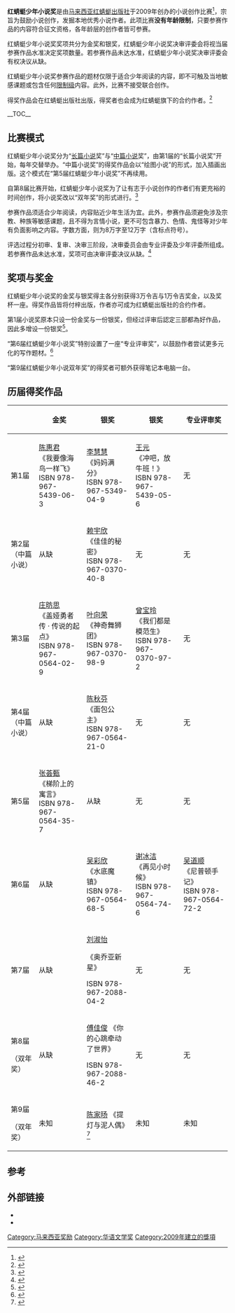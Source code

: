 '''红蜻蜓少年小说奖'''是由[[马来西亚|马来西亚]][[红蜻蜓出版社|红蜻蜓出版社]]于2009年创办的小说创作比赛<ref>{{Cite news|url=http://www.guangming.com.my/node/77036|title=每部狂銷3萬本創大馬中文出版業傳奇‧許友彬：少年小說有市場|author=張麗珠|date=2009-10-12|work=光明日報|accessdate=|archive-date=2019-03-07|archive-url=https://web.archive.org/web/20190307054115/http://www.guangming.com.my/node/77036|dead-url=no}}</ref>，宗旨为鼓励小说创作，发掘本地优秀小说作者。此项比赛'''没有年龄限制'''，只要参赛作品的内容符合征文资格，各年龄层的创作者皆可参赛。

红蜻蜓少年小说奖奖项共分为金奖和银奖，红蜻蜓少年小说奖决审评委会将视当届参赛作品水准决定奖项数量。若参赛作品未达水准，红蜻蜓少年小说奖决审评委会有权决议从缺。 

红蜻蜓少年小说奖参赛作品的题材仅限于适合少年阅读的内容，即不可触及当地敏感课题或包含任何[[十八禁|限制级]]内容。此外，比赛不接受联合创作。

得奖作品会在红蜻蜓出版社出版，得奖者也会成为红蜻蜓旗下的合约作者。<ref name="odonata">{{cite web|url=https://odonata-novel-competition.blogspot.com/2018/11/9.html|title=第9届红蜻蜓少年小说双年奖征文简章|accessdate=|author=|date=|publisher=|archive-date=2020-08-04|archive-url=https://web.archive.org/web/20200804065935/http://odonata-novel-competition.blogspot.com/2018/11/9.html|dead-url=no}}</ref>

__TOC__

==比赛模式==
红蜻蜓少年小说奖分为“[[長篇小說|长篇小说]]奖”与“[[中篇小說|中篇小说]]奖”，由第1届的“长篇小说奖”开始，每年交替举办。“中篇小说奖”的得奖作品会以“绘图小说”的形式，加入插画出版。这个模式在“第5届红蜻蜓少年小说奖”不再续用。

自第8届比赛开始，红蜻蜓少年小说奖为了让有志于小说创作的作者们有更充裕的时间创作，将小说奖改以“双年奖”的形式进行。<ref>{{Cite web|url=http://www.southern.edu.my/fhss/news/1193/|title=南方大学学院人文与社会学院 - 学院讯息【第8届红蜻蜓少年小说双年奖】|accessdate=|author=|date=|publisher=|archive-url=https://web.archive.org/web/20190306235413/http://www.southern.edu.my/fhss/news/1193/|archive-date=2019-03-06|dead-url=yes}}</ref>

参赛作品须适合少年阅读，内容贴近少年生活为宜。此外，参赛作品须避免涉及宗教、种族等敏感课题，且不得为言情小说，更不可包含暴力、色情、鬼怪等对少年有负面影响之内容。字数方面，则为8万字至12万字（含标点符号）。

评选过程分初审、复审、决审三阶段，决审委员会由专业评委及少年评委所组成。若参赛作品未达水准，奖项可由决审评委决议从缺。<ref>{{Cite news|url=http://www.sinchew.com.my/node/1232532|title=红蜻蜓少年小说奖．赖宇欣夺银奖|author=|date=2011-06-05|work=星洲日報|accessdate=|archive-date=2019-05-17|archive-url=https://web.archive.org/web/20190517231223/http://www.sinchew.com.my/node/1232532|dead-url=no}}</ref>

== 奖项与奖金 ==
红蜻蜓少年小说奖的金奖与银奖得主各分别获得3万令吉与1万令吉奖金，以及奖杯一座。得奖作品皆将付梓出版，作者亦可成为红蜻蜓出版社的合约作者。

第1届小说奖原本只设一份金奖与一份银奖，但经过评审后認定三部都為好作品，因此多增设一份银奖<ref>{{Cite news|url=http://www.guangming.com.my/node/99966|title=15歲參審少年小說獎：3女抓紅蜻蜓‧瓜分5萬|author=梁盈秀|date=2010-08-29|work=光明日報|accessdate=|archive-date=2019-03-07|archive-url=https://web.archive.org/web/20190307054020/http://www.guangming.com.my/node/99966|dead-url=no}}</ref>。

“第6届红蜻蜓少年小说奖”特别设置了一座“专业评审奖”，以鼓励作者尝试更多元化的写作题材。<ref>{{Cite web|url=http://odonata-novel-competition.blogspot.com/2015/07/blog-post.html|title=“专业评审奖”知多少？|accessdate=|author=|date=|publisher=|archive-date=2020-02-23|archive-url=https://web.archive.org/web/20200223063252/http://odonata-novel-competition.blogspot.com/2015/07/blog-post.html|dead-url=no}}</ref>

“第9届红蜻蜓少年小说双年奖”的得奖者可额外获得笔记本电脑一台。

==历届得奖作品==
{| class="wikitable" summary="红蜻蜓少年小说奖得奖作品列表" title="历届得奖作品" width="100%" style="text-align:center"
|- 
! style="white-space: nowrap;" | 
!金奖
!银奖
!银奖
!专业评审奖
|-
!第1届
| [[陈惠君|陈惠君]]<br />《我要像海鸟一样飞》<br />ISBN 978-967-5439-06-3
| [[李慧慧|李慧慧]]<br />《妈妈满分》<br />ISBN 978-967-5349-04-9
| [[汤梅芝|王元]]<br />《冲吧，放牛班！》<br />ISBN 978-967-5439-05-6
|无
|-
!第2届<br />（中篇小说）
| 从缺
| [[赖宇欣|赖宇欣]] <br />《佳佳的秘密》<br />ISBN 978-967-0370-40-8
| 无
|无
|-
!第3届
| [[庄昉思|庄昉思]]<br />《盖娅勇者传 · 传说的起点》<br />ISBN 978-967-0564-02-9
| [[叶向荣（马来西亚作家）|叶向荣]]<br />《神奇舞狮团》<br />ISBN 978-967-0370-98-9
| [[曾宝玲（马来西亚作家）|曾宝玲]]<br />《我们都是模范生》<br />ISBN 978-967-0370-97-2
|无
|-
!第4届<br />（中篇小说）
| 从缺
| [[陈秋芬|陈秋芬]]<br />《面包公主》<br />ISBN 978-967-0564-21-0
| 无
|无
|-
!第5届
| [[张荟甄|张荟甄]]<br />《梯阶上的寓言》<br />ISBN 978-967-0564-35-7
| 从缺
| 无
|无
|-
!第6届
|从缺
|[[吴彩欣|吴彩欣]]<br />《水底魔镇》<br />ISBN 978-967-0564-68-5
|[[谢冰洁|谢冰洁]]<br />《再见小时候》<br />ISBN 978-967-0564-74-6
|[[吴道顺|吴道顺]]<br />《尼普顿手记》<br />ISBN 978-967-0564-72-2
|-
!第7届
|从缺
|[[刘淑怡（马来西亚作家）|刘淑怡]]

《奥乔亚新星》

ISBN 978-967-2088-04-2
|无
|无
|-
!第8届

（双年奖）
|从缺
|[[傅佳俊|傅佳俊]]
《你的心跳牵动了世界》

ISBN 978-967-2088-46-2
|无
|无
|-
!第9届

（双年奖）
|未知
|[[陈家旸|陈家旸]]
《提灯与泥人偶》<ref>{{Cite web|url=http://odonata-novel-competition.blogspot.com/2020/12/9.html|title=“第9届红蜻蜓少年小说双年奖”线上颁奖典礼|accessdate=|author=|date=|publisher=|archive-date=2021-02-04|archive-url=https://web.archive.org/web/20210204212248/http://odonata-novel-competition.blogspot.com/2020/12/9.html|dead-url=no}}</ref>

|未知
|未知
|}

==参考==
{{reflist}}

==外部链接==
*{{Blogger|odonata-novel-competition|红蜻蜓少年小说奖}}
*{{facebook|odonatabooks|红蜻蜓出版社}}

[[Category:马来西亚奖励|Category:马来西亚奖励]]
[[Category:华语文学奖|Category:华语文学奖]]
[[Category:2009年建立的獎項|Category:2009年建立的獎項]]